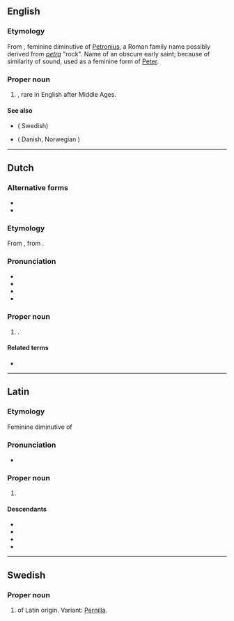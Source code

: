 ==English==

===Etymology===
From {{bor|en|la|Petronella}}, feminine diminutive of [[Petronius]], a Roman family name possibly derived from ''[[petra]]'' "rock". Name of an obscure early saint; because of similarity of sound, used as a feminine form of [[Peter]].

===Proper noun===
{{en-proper noun}}

# {{given name|en|female|from=Latin}}, rare in English after Middle Ages.

====See also====
* {{l|en|Pernilla}} ( Swedish)
* {{l|en|Pernille}} ( Danish, Norwegian )

----

==Dutch==

===Alternative forms===
* {{l|nl|Petronel}}
* {{l|nl|Petronilla}}

===Etymology===
From {{inh|nl|dum}}, from {{der|nl|la|Petronella}}.

===Pronunciation===
* {{IPA|nl|/ˌpeː.troːˈnɛ.laː/}}
* {{audio|nl|Nl-Petronella.ogg|Audio}}
* {{hyphenation|nl|Pe|tro|nel|la}}
* {{rhymes|nl|ɛlaː}}

===Proper noun===
{{nl-proper noun|f}}

# {{given name|nl|female|from=Latin}}.

====Related terms====
* {{l|nl|Pieternella}}

----

==Latin==

===Etymology===
Feminine diminutive of {{m|la|Petronius}}

===Pronunciation===
* {{la-IPA}}

===Proper noun===
{{head|la|proper noun}}

# {{given name|la|female}}

====Descendants====
* {{desc|en|Petronella}}
* {{desc|fr|Pétronille}}
* {{desc|no|Petronille}}
* {{desc|sv|Petronella}}

----

==Swedish==

===Proper noun===
{{sv-proper noun|c}}

# {{given name|sv|female}} of Latin origin. Variant: [[Pernilla]].